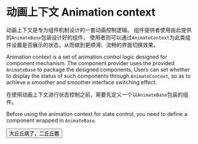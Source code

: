 
<Meta title="Core/Animate" component={AnimateContext} />

# 动画上下文 Animation context

动画上下文是专为组件机制设计的一套动画控制逻辑。
组件提供者使用由此提供的`AnimateBase`包装设计好的组件，
使用者则可以通过`AnimateContext`为此类组件设置是否展示的状态，从而做到更顺滑、流畅的界面切换效果。

Animation context is a set of animation control logic designed for component mechanism.
The component provider uses the provided `AnimateBase` to package the designed components,
Users can set whether to display the status of such components through `AnimateContext`,
so as to achieve a smoother and smoother interface switching effect.

在使用动画上下文进行状态控制之前，需要先定义一个以`AnimateBase`包装的组件。

Before using the animation context for state control, you need to define a component wrapped in `AnimateBase`.

<Canvas>
  <AnimateContext show>
    <AnimateBase
      styles={{
        hasEnter: 'button-enter',
        onEntering: 'button-entering',
        hasLeave: 'button-leave',
        onLeaving: 'button-leaving',
      }}
    >
      <Button>大丘丘病了，二丘丘瞧</Button>
    </AnimateBase>
  </AnimateContext>
</Canvas>
